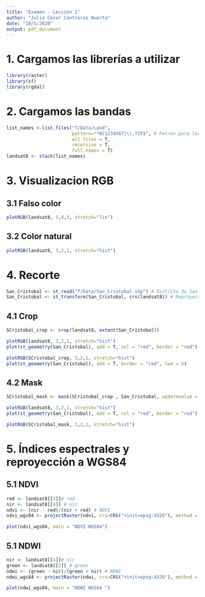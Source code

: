 ---
title: "Examen - Lección 1"
author: "Julio Cesar Contreras Huerta"
date: "10/5/2020"
output: pdf_document
---
# 1. Cargamos las librerías a utilizar


```{r eval = TRUE, message=FALSE}
library(raster)
library(sf)
library(rgdal)
```

# 2. Cargamos las bandas
```{r include=TRUE}
list_names <-list.files("T/Data/Land", 
                        pattern="*B[1234567]\\.TIF$", # Patron para localizar las bandas de 1 al 7
                        all.files = T,
                        recursive = T,
                        full.names = T)
landsat8 <- stack(list_names)
```

# 3. Visualizacion RGB
## 3.1 Falso color
```{r echo=TRUE, fig.width = 2.5, fig.height = 2.5, fig.align="center"}
plotRGB(landsat8, 5,4,3, stretch="lin") 
```

## 3.2 Color natural
```{r echo=TRUE, fig.width = 2.5, fig.height = 2.5, fig.align="center"}
plotRGB(landsat8, 3,2,1, stretch="hist") 
```

# 4. Recorte
```{r include=TRUE, results="hide", message=FALSE, warning=FALSE, cache=FALSE}
San_Cristobal <- st_read("T/Data/San_Cristobal.shp") # Distrito de San Cristobal-Lucanas 
San_Cristobal <- st_transform(San_Cristobal, crs(landsat8)) # Reproyección
```
## 4.1 Crop

```{r include=TRUE, results="hide", message=FALSE, warning=FALSE, cache=FALSE}
SCristobal_crop <- crop(landsat8, extent(San_Cristobal))
```

```{r eval=TRUE, echo=FALSE, message=FALSE, fig.width = 3.4}
plotRGB(landsat8, 3,2,1, stretch="hist")
plot(st_geometry(San_Cristobal), add = T, col = "red", border = "red")
```
```{r eval=TRUE, echo=FALSE, message=FALSE, fig.width = 2.7}
plotRGB(SCristobal_crop, 3,2,1, stretch="hist")
plot(st_geometry(San_Cristobal), add = T, border = "red", lwd = 5)
```

## 4.2 Mask
```{r include=TRUE, results="hide", message=FALSE, warning=FALSE, cache=FALSE}
SCristobal_mask <- mask(SCristobal_crop , San_Cristobal, updatevalue = NA)
```

```{r eval=TRUE, echo=FALSE, message=FALSE, fig.width = 3.4}
plotRGB(landsat8, 3,2,1, stretch="hist")
plot(st_geometry(San_Cristobal), add = T, col = "red", border = "red")
```
```{r eval=TRUE, echo=FALSE, message=FALSE, fig.width = 2.7}
plotRGB(SCristobal_mask, 3,2,1, stretch="hist")
```


# 5. Índices espectrales y reproyección a WGS84
## 5.1 NDVI
```{r include=TRUE, results="hide", message=FALSE, warning=FALSE, cache=FALSE}
red <- landsat8[[3]]# red
nir <- landsat8[[4]] # nir
ndvi <- (nir - red)/(nir + red) # NDVI
ndvi_wgs84 <- projectRaster(ndvi, crs=CRS("+init=epsg:4326"), method = "bilinear")
```
```{r echo=TRUE, fig.width = 7, fig.height = 7, fig.align="center"}
plot(ndvi_wgs84, main = "NDVI WGS84")
```


## 5.1 NDWI
```{r include=TRUE, results="hide", message=FALSE, warning=FALSE, cache=FALSE}
nir <- landsat8[[4]]# nir
green <- landsat8[[2]] # green
ndwi <- (green - nir)/(green + nir) # NDWI
ndwi_wgs84 <- projectRaster(ndwi, crs=CRS("+init=epsg:4326"), method = "bilinear")
```
```{r echo=TRUE, fig.width = 7, fig.height = 7, fig.align="center"}
plot(ndwi_wgs84, main = "NDWI WGS84 ")
```


